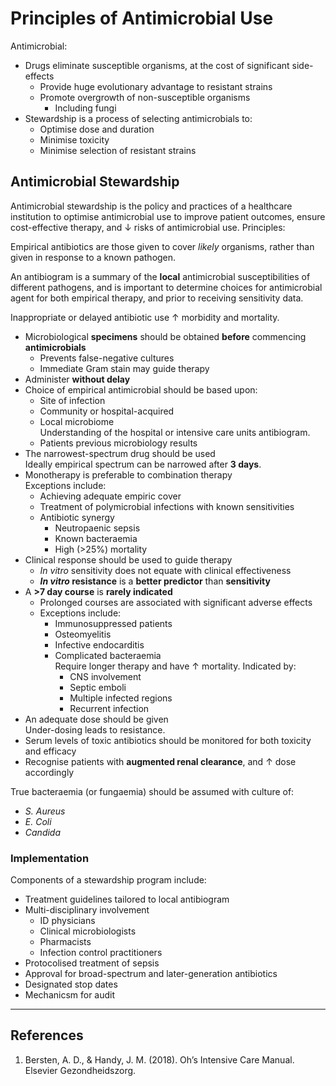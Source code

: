 # Principles of Antimicrobial Use

Antimicrobial:

* Drugs eliminate susceptible organisms, at the cost of significant side-effects
	* Provide huge evolutionary advantage to resistant strains
	* Promote overgrowth of non-susceptible organisms
		* Including fungi
* Stewardship is a process of selecting antimicrobials to:
	* Optimise dose and duration
	* Minimise toxicity
	* Minimise selection of resistant strains 


## Antimicrobial Stewardship

Antimicrobial stewardship is the policy and practices of a healthcare institution to optimise antimicrobial use to improve patient outcomes, ensure cost-effective therapy, and ↓ risks of antimicrobial use. Principles:

:::column-margin
Empirical antibiotics are those given to cover *likely* organisms, rather than given in response to a known pathogen.
:::

:::column-margin
An antibiogram is a summary of the **local** antimicrobial susceptibilities of different pathogens, and is important to determine choices for antimicrobial agent for both empirical therapy, and prior to receiving sensitivity data.
:::

:::column-margin
Inappropriate or delayed antibiotic use ↑ morbidity and mortality.
:::

* Microbiological **specimens** should be obtained **before** commencing **antimicrobials**
	* Prevents false-negative cultures
	* Immediate Gram stain may guide therapy
* Administer **without delay**
* Choice of empirical antimicrobial should be based upon:
	* Site of infection
	* Community or hospital-acquired
	* Local microbiome\
	Understanding of the hospital or intensive care units antibiogram.
	* Patients previous microbiology results
* The narrowest-spectrum drug should be used\
Ideally empirical spectrum can be narrowed after **3 days**.
* Monotherapy is preferable to combination therapy\
Exceptions include:
	* Achieving adequate empiric cover
	* Treatment of polymicrobial infections with known sensitivities
	* Antibiotic synergy
		* Neutropaenic sepsis
		* Known bacteraemia
		* High (>25%) mortality
* Clinical response should be used to guide therapy\
	* *In vitro* sensitivity does not equate with clinical effectiveness
	* ***In vitro* resistance** is a **better predictor** than **sensitivity**
* A **>7 day course** is **rarely indicated**
	* Prolonged courses are associated with significant adverse effects
	* Exceptions include:
		* Immunosuppressed patients
		* Osteomyelitis
		* Infective endocarditis
		* Complicated bacteraemia\
		Require longer therapy and have ↑ mortality. Indicated by:
			* CNS involvement
			* Septic emboli
			* Multiple infected regions
			* Recurrent infection
* An adequate dose should be given\
Under-dosing leads to resistance.
* Serum levels of toxic antibiotics should be monitored for both toxicity and efficacy
* Recognise patients with **augmented renal clearance**, and ↑ dose accordingly

:::column-margin
True bacteraemia (or fungaemia) should be assumed with culture of:

* *S. Aureus*
* *E. Coli*
* *Candida*
:::


### Implementation

Components of a stewardship program include:

* Treatment guidelines tailored to local antibiogram
* Multi-disciplinary involvement
	* ID physicians
	* Clinical microbiologists
	* Pharmacists
	* Infection control practitioners
* Protocolised treatment of sepsis
* Approval for broad-spectrum and later-generation antibiotics
* Designated stop dates
* Mechanicsm for audit


---

## References

1. Bersten, A. D., & Handy, J. M. (2018). Oh’s Intensive Care Manual. Elsevier Gezondheidszorg.